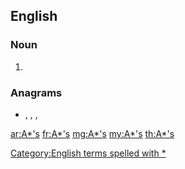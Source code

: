 {{also|Appendix:Variations of "as"}}
==English==

===Noun===
{{head|en|noun plural form|head=[[A]][[*]][['s]]}}

# {{plural of|A*|lang=en}}

===Anagrams===
* {{l|en|S.A.}}, {{l|en|SA}}, {{l|en|Sa}}, {{l|en|s.a.}}

[[Category:English terms spelled with *]]

[[ar:A*'s]]
[[fr:A*'s]]
[[mg:A*'s]]
[[my:A*'s]]
[[th:A*'s]]